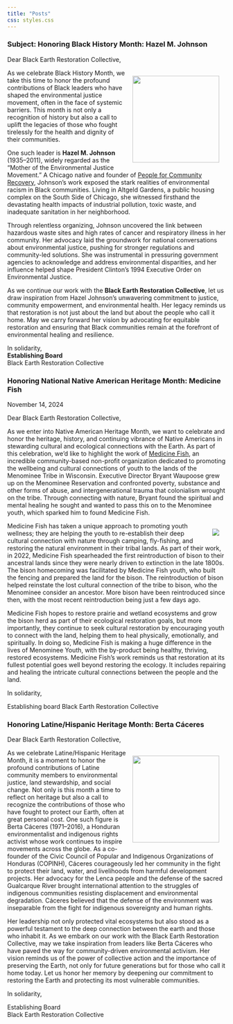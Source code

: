 ```yaml
---
title: "Posts"
css: styles.css
---
```


### **Subject:** Honoring Black History Month: Hazel M. Johnson

Dear Black Earth Restoration Collective,

![](images/HazelJohnson.png){style="float: right; margin: 15px 15px 15px 15px;" width="200"}

As we celebrate Black History Month, we take this time to honor the profound contributions of Black leaders who have shaped the environmental justice movement, often in the face of systemic barriers. This month is not only a recognition of history but also a call to uplift the legacies of those who fought tirelessly for the health and dignity of their communities.

One such leader is **Hazel M. Johnson** (1935–2011), widely regarded as the “Mother of the Environmental Justice Movement.” A Chicago native and founder of [People for Community Recovery](https://www.peopleforcommunityrecovery.org/our-story/mission-and-people), Johnson’s work exposed the stark realities of environmental racism in Black communities. Living in Altgeld Gardens, a public housing complex on the South Side of Chicago, she witnessed firsthand the devastating health impacts of industrial pollution, toxic waste, and inadequate sanitation in her neighborhood.

Through relentless organizing, Johnson uncovered the link between hazardous waste sites and high rates of cancer and respiratory illness in her community. Her advocacy laid the groundwork for national conversations about environmental justice, pushing for stronger regulations and community-led solutions. She was instrumental in pressuring government agencies to acknowledge and address environmental disparities, and her influence helped shape President Clinton’s 1994 Executive Order on Environmental Justice.

As we continue our work with the **Black Earth Restoration Collective**, let us draw inspiration from Hazel Johnson’s unwavering commitment to justice, community empowerment, and environmental health. Her legacy reminds us that restoration is not just about the land but about the people who call it home. May we carry forward her vision by advocating for equitable restoration and ensuring that Black communities remain at the forefront of environmental healing and resilience.

In solidarity,\
**Establishing Board\
**Black Earth Restoration Collective

### Honoring National Native American Heritage Month: Medicine Fish

November 14, 2024

Dear Black Earth Restoration Collective,

As we enter into Native American Heritage Month, we want to celebrate and honor the heritage, history, and continuing vibrance of Native Americans in stewarding cultural and ecological connections with the Earth. As part of this celebration, we’d like to highlight the work of [Medicine Fish](https://www.medicinefish.org/), an incredible community-based non-profit organization dedicated to promoting the wellbeing and cultural connections of youth to the lands of the Menominee Tribe in Wisconsin. Executive Director Bryant Waupoose grew up on the Menominee Reservation and confronted poverty, substance and other forms of abuse, and intergenerational trauma that colonialism wrought on the tribe. Through connecting with nature, Bryant found the spiritual and mental healing he sought and wanted to pass this on to the Menominee youth, which sparked him to found Medicine Fish.

![](images/medicinefish.png){style="float: right; margin: 15px 15px 15px 15px;"}

Medicine Fish has taken a unique approach to promoting youth wellness; they are helping the youth to re-establish their deep cultural connection with nature through camping, fly-fishing, and restoring the natural environment in their tribal lands. As part of their work, in 2022, Medicine Fish spearheaded the first reintroduction of bison to their ancestral lands since they were nearly driven to extinction in the late 1800s. The bison homecoming was facilitated by Medicine Fish youth, who built the fencing and prepared the land for the bison. The reintroduction of bison helped reinstate the lost cultural connection of the tribe to bison, who the Menominee consider an ancestor. More bison have been reintroduced since then, with the most recent reintroduction being just a few days ago.

Medicine Fish hopes to restore prairie and wetland ecosystems and grow the bison herd as part of their ecological restoration goals, but more importantly, they continue to seek cultural restoration by encouraging youth to connect with the land, helping them to heal physically, emotionally, and spiritually. In doing so, Medicine Fish is making a huge difference in the lives of Menominee Youth, with the by-product being healthy, thriving, restored ecosystems. Medicine Fish’s work reminds us that restoration at its fullest potential goes well beyond restoring the ecology. It includes repairing and healing the intricate cultural connections between the people and the land.

In solidarity,

Establishing board Black Earth Restoration Collective

### Honoring Latine/Hispanic Heritage Month: Berta Cáceres

Dear Black Earth Restoration Collective,

![](images/bertacaceres.jpg){style="float: right; margin: 15px 15px 15px 15px;" width="200"}

As we celebrate Latine/Hispanic Heritage Month, it is a moment to honor the profound contributions of Latine community members to environmental justice, land stewardship, and social change. Not only is this month a time to reflect on heritage but also a call to recognize the contributions of those who have fought to protect our Earth, often at great personal cost. One such figure is Berta Cáceres (1971–2016), a Honduran environmentalist and indigenous rights activist whose work continues to inspire movements across the globe. As a co-founder of the Civic Council of Popular and Indigenous Organizations of Honduras (COPINH), Cáceres courageously led her community in the fight to protect their land, water, and livelihoods from harmful development projects. Her advocacy for the Lenca people and the defense of the sacred Gualcarque River brought international attention to the struggles of indigenous communities resisting displacement and environmental degradation. Cáceres believed that the defense of the environment was inseparable from the fight for indigenous sovereignty and human rights.

Her leadership not only protected vital ecosystems but also stood as a powerful testament to the deep connection between the earth and those who inhabit it. As we embark on our work with the Black Earth Restoration Collective, may we take inspiration from leaders like Berta Cáceres who have paved the way for community-driven environmental activism. Her vision reminds us of the power of collective action and the importance of preserving the Earth, not only for future generations but for those who call it home today. Let us honor her memory by deepening our commitment to restoring the Earth and protecting its most vulnerable communities.

In solidarity,

Establishing Board\
Black Earth Restoration Collective
